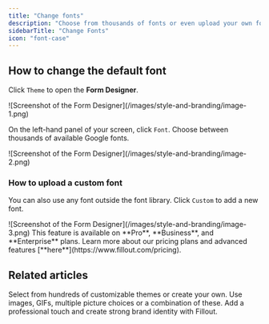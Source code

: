 ```yaml
---
title: "Change fonts"
description: "Choose from thousands of fonts or even upload your own font individually or in bulk."
sidebarTitle: "Change Fonts"
icon: "font-case"
---
```


## How to change the default font

Click `Theme` to open the **Form Designer**.

<Frame>
  ![Screenshot of the Form Designer](/images/style-and-branding/image-1.png)
</Frame>

On the left-hand panel of your screen, click `Font`. Choose between thousands of available Google fonts.

<Frame>
  ![Screenshot of the Form Designer](/images/style-and-branding/image-2.png)
</Frame>

### How to u**pload a custom font**

You can also use any font outside the font library. Click `Custom` to add a new font.

<Frame>
  ![Screenshot of the Form Designer](/images/style-and-branding/image-3.png)
</Frame>

<Note>
  This feature is available on **Pro**, **Business**, and **Enterprise** plans. Learn more about our pricing plans and advanced features [**here**](https://www.fillout.com/pricing).
</Note>

## Related articles

<CardGroup cols={3}>
  <Card title="Themes" icon="palette" iconType="regular" color="#FFC738" href="/help/themes">
    Select from hundreds of customizable themes or create your own.
  </Card>
  <Card title="Add images or GIFs" icon="image" iconType="regular" color="#FFC738" href="/help/image-gif">
    Use images, GIFs, multiple picture choices or a combination of these.
  </Card>
  <Card title="Add a logo" icon="airbnb" iconType="regular" color="#FFC738" href="/help/logo">
    Add a professional touch and create strong brand identity with Fillout.
  </Card>
</CardGroup>